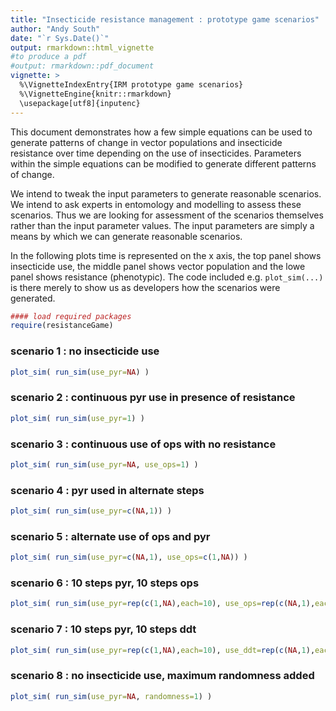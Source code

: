 ```yaml
---
title: "Insecticide resistance management : prototype game scenarios"
author: "Andy South"
date: "`r Sys.Date()`"
output: rmarkdown::html_vignette
#to produce a pdf
#output: rmarkdown::pdf_document
vignette: >
  %\VignetteIndexEntry{IRM prototype game scenarios}
  %\VignetteEngine{knitr::rmarkdown}
  \usepackage[utf8]{inputenc}
---
```


This document demonstrates how a few simple equations can be used to generate patterns of change in vector populations and insecticide resistance over time depending on the use of insecticides. Parameters within the simple equations can be modified to generate different patterns of change.


We intend to tweak the input parameters to generate reasonable scenarios. We intend to ask experts in entomology and modelling to assess these scenarios. Thus we are looking for assessment of the scenarios themselves rather than the input parameter values. The input parameters are simply a means by which we can generate reasonable scenarios.


In the following plots time is represented on the x axis, the top panel shows insecticide use, the middle panel shows vector population and the lowe panel shows resistance (phenotypic). The code included e.g. `plot_sim(...)` is there merely to show us as developers how the scenarios were generated.


```r
#### load required packages
require(resistanceGame)
```

### scenario 1 : no insecticide use
```r
plot_sim( run_sim(use_pyr=NA) )
```

### scenario 2 : continuous pyr use in presence of resistance
```r
plot_sim( run_sim(use_pyr=1) )
```

### scenario 3 : continuous use of ops with no resistance
```r
plot_sim( run_sim(use_pyr=NA, use_ops=1) )
```

### scenario 4 : pyr used in alternate steps
```r
plot_sim( run_sim(use_pyr=c(NA,1)) )
```

### scenario 5 : alternate use of ops and pyr
```r
plot_sim( run_sim(use_pyr=c(NA,1), use_ops=c(1,NA)) )
```

### scenario 6 : 10 steps pyr, 10 steps ops
```r
plot_sim( run_sim(use_pyr=rep(c(1,NA),each=10), use_ops=rep(c(NA,1),each=10)) )
```

### scenario 7 : 10 steps pyr, 10 steps ddt
```r
plot_sim( run_sim(use_pyr=rep(c(1,NA),each=10), use_ddt=rep(c(NA,1),each=10)) )
```

### scenario 8 : no insecticide use, maximum randomness added
```r
plot_sim( run_sim(use_pyr=NA, randomness=1) )
```
